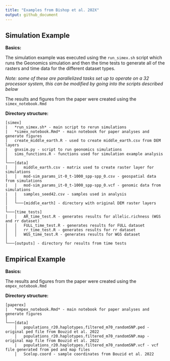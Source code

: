 ```yaml
---
title: "Examples from Bishop et al. 202X"
output: github_document
---
```


## Simulation Example

**Basics:**

The simulation example was executed using the `run_simex.sh` script which runs the Geonomics simulation and then the time tests to generate all of the rasters and time data for the different dataset types.

*Note: some of these are parallelized tasks set up to operate on a 32 processor system, this can be modified by going into the scripts described below*

The results and figures from the paper were created using the `simex_notebook.Rmd`

**Directory structure:**

```
[simex]
|   *run_simex.sh* - main script to rerun simulations
|   *simex_notebook.Rmd* - main notebook for paper analyses and generate figures
|   create_middle_earth.R - used to create middle_earth.csv from DEM layers
|   gnxsim.py - script to run geonomics simulations
│   sims_functions.R - functions used for simulation example analysis
│
└───[data]
│   │   middle_earth.csv - matrix used to create raster layer for simulations
│   │   mod-sim_params_it-0_t-1000_spp-spp_0.csv - geospatial data from simulations
|   |   mod-sim_params_it-0_t-1000_spp-spp_0.vcf - genomic data from simulations
|   |   samples_seed42.csv - samples used in analysis
│   │
│   └───[middle_earth] - directory with original DEM raster layers
|
└───[time_tests]
│   │   AR_time_test.R - generates results for allelic.richness (WGS and rr dataset)
│   │   FULL_time_test.R - generates results for FULL dataset
│   │   rr_time_test.R - generates results for rr dataset
│   │   WGS_time_test.R - generates results for WGS dataset
│   
└───[outputs] - directory for results from time tests
```

## Empirical Example

**Basics:**

The results and figures from the paper were created using the `empex_notebook.Rmd`

**Directory structure:**

```
[paperex]
|   *empex_notebook.Rmd* - main notebook for paper analyses and generate figures
│
└───[data]
    │   populations_r20.haplotypes.filtered_m70_randomSNP.ped - original ped file from Bouzid et al. 2022
    │   populations_r20.haplotypes.filtered_m70_randomSNP.map - original map file from Bouzid et al. 2022
    |   populations_r20.haplotypes.filtered_m70_randomSNP.vcf - vcf file generated from ped and map files
    │   Scelop.coord - sample coordinates from Bouzid et al. 2022

```
